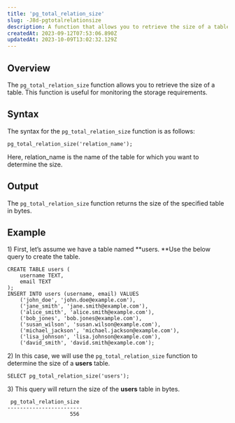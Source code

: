 ```yaml
---
title: 'pg_total_relation_size'
slug: -J8d-pgtotalrelationsize
description: A function that allows you to retrieve the size of a table. This guide explains more.
createdAt: 2023-09-12T07:53:06.890Z
updatedAt: 2023-10-09T13:02:32.129Z
---
```


## **Overview**

The `pg_total_relation_size` function allows you to retrieve the size of a table. This function is useful for monitoring the storage requirements.

## **Syntax**

The syntax for the `pg_total_relation_size` function is as follows:

```pgsql
pg_total_relation_size('relation_name');
```

Here, relation\_name is the name of the table for which you want to determine the size.

## **Output**

The `pg_total_relation_size` function returns the size of the specified table in bytes.

## **Example**

1\) First, let’s assume we have a table named **users. **Use the below query to create the table.

```pgsql
CREATE TABLE users (
    username TEXT,
    email TEXT
);
INSERT INTO users (username, email) VALUES
    ('john_doe', 'john.doe@example.com'),
    ('jane_smith', 'jane.smith@example.com'),
    ('alice_smith', 'alice.smith@example.com'),
    ('bob_jones', 'bob.jones@example.com'),
    ('susan_wilson', 'susan.wilson@example.com'),
    ('michael_jackson', 'michael.jackson@example.com'),
    ('lisa_johnson', 'lisa.johnson@example.com'),
    ('david_smith', 'david.smith@example.com');
```

2\) In this case, we will use the `pg_total_relation_size` function to determine the size of a **users** table.

```pgsql
SELECT pg_total_relation_size('users');
```

3\) This query will return the size of the **users** table in bytes.

```pgsql
 pg_total_relation_size 
------------------------
                    556
```

